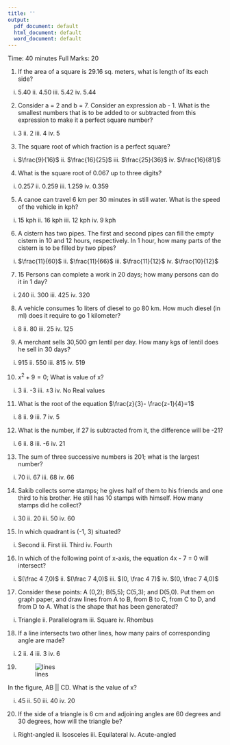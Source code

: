 ---
title: ''
output:
  pdf_document: default
  html_document: default
  word_document: default
---

\begin{center}
\begin{large}
Pabna Cadet College
\end{large}

4th Tutorial Examination

Subject: Mathematics

Class: VII
\end{center}

Time: 40 minutes
\hfill
Full Marks: 20

\textbf{Answer all the questions}

1. If the area of a square is 29.16 sq. meters, what is length of its each side? 
i.  5.40 ii. 4.50  iii.  5.42 iv. 5.44


2. Consider a = 2 and b = 7. Consider an expression ab - 1. What is the smallest numbers that is to be added to or subtracted from this expression to make it a perfect square number? 
i. 3 ii. 2  iii.  4 iv. 5



3. The square root of which fraction is a perfect square? 
i.  $\frac{9}{16}$ ii. $\frac{16}{25}$  iii.  $\frac{25}{36}$ iv. $\frac{16}{81}$


4. What is the square root of 0.067 up to three digits? 
i.  0.257 ii. 0.259  iii.  1.259 iv. 0.359


5. A canoe can travel 6 km per 30 minutes in still water. What is the speed of the vehicle in kph?  
i.  15 kph ii. 16 kph  iii.  12 kph iv. 9 kph


6. A cistern has two pipes. The first and second pipes can fill the empty cistern in 10 and 12 hours, respectively. In 1 hour, how many parts of the cistern is to be filled by two pipes?  
i.  $\frac{11}{60}$ ii. $\frac{11}{66}$  iii.  $\frac{11}{12}$ iv. $\frac{10}{12}$


7. 15 Persons can complete a work in 20 days; how many persons can do it in 1 day?  
i.  240 ii. 300  iii.  425 iv. 320


8. A vehicle consumes 1o liters of diesel to go 80 km. How much diesel (in ml) does it require to go 1 kilometer?  
i.  8 ii. 80  iii.  25 iv. 125


9. A merchant sells 30,500 gm lentil per day. How many kgs of lentil does he sell in 30 days? 
i.  915 ii. 550 iii.  815 iv. 519


10. $x^2+9=0$; What is value of x?
i.  3 ii. -3  iii.  $\pm3$ iv. No Real values


11. What is the root of the equation $\frac{z}{3}- \frac{z-1}{4}=1$
i.  8 ii. 9  iii.  7 iv. 5


12. What is the number, if 27 is subtracted from it, the difference will be -21? 
i.  6 ii. 8  iii.  -6 iv. 21


13. The sum of three successive numbers is 201; what is the largest number?
i.  70 ii. 67  iii.  68 iv. 66


14. Sakib collects some stamps; he gives half of them to his friends and one third to his brother. He still has 10 stamps with himself. How many stamps did he collect? 
i.  30 ii. 20  iii.  50 iv. 60


15. In which quadrant is (-1, 3) situated?  
i.  Second ii. First  iii.  Third iv. Fourth


16. In which of the following point of x-axis, the equation 4x - 7 = 0 will intersect? 
i.  $(\frac 4 7,0)$ ii. $(\frac 7 4,0)$  iii.  $(0, \frac 4 7)$ iv. $(0, \frac 7 4,0)$


17. Consider these points: A (0,2); B(5,5); C(5,3); and D(5,0). Put them on graph paper, and draw lines from A to B, from B to C, from C to D, and from D to A. What is the shape that has been generated? 
i.  Triangle ii. Parallelogram  iii.  Square iv. Rhombus


18. If a line intersects two other lines, how many pairs of corresponding angle are made?
i.  2 ii. 4  iii.  3 iv. 6


19. 
![lines](lines.png) 

In the figure, AB || CD. What is the value of x?

i.  45 ii. 50  iii.  40 iv. 20


20. If the side of a triangle is 6 cm and adjoining angles are 60 degrees and 30 degrees, how will the triangle be? 
i.  Right-angled ii. Isosceles  iii.  Equilateral iv. Acute-angled


\begin{center}
---Good Luck---
\end{center}
